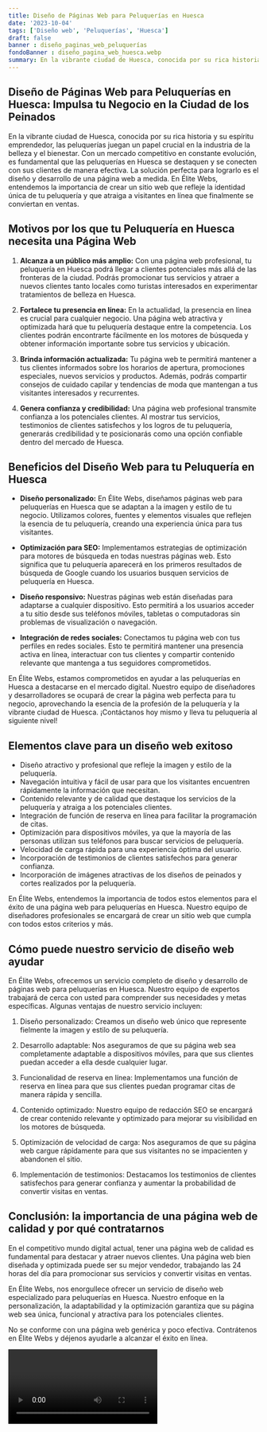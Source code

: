 ```yaml
---
title: Diseño de Páginas Web para Peluquerías en Huesca
date: '2023-10-04'
tags: ['Diseño web', 'Peluquerías', 'Huesca']
draft: false
banner : diseño_paginas_web_peluquerías
fondoBanner : diseño_pagina_web_huesca.webp
summary: En la vibrante ciudad de Huesca, conocida por su rica historia y su espíritu emprendedor, las peluquerías juegan un papel crucial en la industria de la belleza y el bienestar. Con un mercado competitivo en constante evolución, es fundamental que las peluquerías en Huesca se destaquen y se conecten con sus clientes de manera efectiva. La solución perfecta para lograrlo es el diseño y desarrollo de una página web a medida. En Élite Webs, entendemos la importancia de crear un sitio web que refleje la identidad única de tu peluquería y que atraiga a visitantes en línea que finalmente se conviertan en ventas.
---
```


## Diseño de Páginas Web para Peluquerías en Huesca: Impulsa tu Negocio en la Ciudad de los Peinados

En la vibrante ciudad de Huesca, conocida por su rica historia y su espíritu emprendedor, las peluquerías juegan un papel crucial en la industria de la belleza y el bienestar. Con un mercado competitivo en constante evolución, es fundamental que las peluquerías en Huesca se destaquen y se conecten con sus clientes de manera efectiva. La solución perfecta para lograrlo es el diseño y desarrollo de una página web a medida. En Élite Webs, entendemos la importancia de crear un sitio web que refleje la identidad única de tu peluquería y que atraiga a visitantes en línea que finalmente se conviertan en ventas.

## Motivos por los que tu Peluquería en Huesca necesita una Página Web

1. **Alcanza a un público más amplio:** Con una página web profesional, tu peluquería en Huesca podrá llegar a clientes potenciales más allá de las fronteras de la ciudad. Podrás promocionar tus servicios y atraer a nuevos clientes tanto locales como turistas interesados en experimentar tratamientos de belleza en Huesca.

2. **Fortalece tu presencia en línea:** En la actualidad, la presencia en línea es crucial para cualquier negocio. Una página web atractiva y optimizada hará que tu peluquería destaque entre la competencia. Los clientes podrán encontrarte fácilmente en los motores de búsqueda y obtener información importante sobre tus servicios y ubicación.

3. **Brinda información actualizada:** Tu página web te permitirá mantener a tus clientes informados sobre los horarios de apertura, promociones especiales, nuevos servicios y productos. Además, podrás compartir consejos de cuidado capilar y tendencias de moda que mantengan a tus visitantes interesados y recurrentes.

4. **Genera confianza y credibilidad:** Una página web profesional transmite confianza a los potenciales clientes. Al mostrar tus servicios, testimonios de clientes satisfechos y los logros de tu peluquería, generarás credibilidad y te posicionarás como una opción confiable dentro del mercado de Huesca.

## Beneficios del Diseño Web para tu Peluquería en Huesca

- **Diseño personalizado:** En Élite Webs, diseñamos páginas web para peluquerías en Huesca que se adaptan a la imagen y estilo de tu negocio. Utilizamos colores, fuentes y elementos visuales que reflejen la esencia de tu peluquería, creando una experiencia única para tus visitantes.

- **Optimización para SEO:** Implementamos estrategias de optimización para motores de búsqueda en todas nuestras páginas web. Esto significa que tu peluquería aparecerá en los primeros resultados de búsqueda de Google cuando los usuarios busquen servicios de peluquería en Huesca.

- **Diseño responsivo:** Nuestras páginas web están diseñadas para adaptarse a cualquier dispositivo. Esto permitirá a los usuarios acceder a tu sitio desde sus teléfonos móviles, tabletas o computadoras sin problemas de visualización o navegación.

- **Integración de redes sociales:** Conectamos tu página web con tus perfiles en redes sociales. Esto te permitirá mantener una presencia activa en línea, interactuar con tus clientes y compartir contenido relevante que mantenga a tus seguidores comprometidos.

En Élite Webs, estamos comprometidos en ayudar a las peluquerías en Huesca a destacarse en el mercado digital. Nuestro equipo de diseñadores y desarrolladores se ocupará de crear la página web perfecta para tu negocio, aprovechando la esencia de la profesión de la peluquería y la vibrante ciudad de Huesca. ¡Contáctanos hoy mismo y lleva tu peluquería al siguiente nivel!

<GifSeo />

<Cta />

## Elementos clave para un diseño web exitoso

- Diseño atractivo y profesional que refleje la imagen y estilo de la peluquería.
- Navegación intuitiva y fácil de usar para que los visitantes encuentren rápidamente la información que necesitan.
- Contenido relevante y de calidad que destaque los servicios de la peluquería y atraiga a los potenciales clientes.
- Integración de función de reserva en línea para facilitar la programación de citas.
- Optimización para dispositivos móviles, ya que la mayoría de las personas utilizan sus teléfonos para buscar servicios de peluquería.
- Velocidad de carga rápida para una experiencia óptima del usuario.
- Incorporación de testimonios de clientes satisfechos para generar confianza.
- Incorporación de imágenes atractivas de los diseños de peinados y cortes realizados por la peluquería.

En Élite Webs, entendemos la importancia de todos estos elementos para el éxito de una página web para peluquerías en Huesca. Nuestro equipo de diseñadores profesionales se encargará de crear un sitio web que cumpla con todos estos criterios y más.

## Cómo puede nuestro servicio de diseño web ayudar

En Élite Webs, ofrecemos un servicio completo de diseño y desarrollo de páginas web para peluquerías en Huesca. Nuestro equipo de expertos trabajará de cerca con usted para comprender sus necesidades y metas específicas. Algunas ventajas de nuestro servicio incluyen:

1. Diseño personalizado: Creamos un diseño web único que represente fielmente la imagen y estilo de su peluquería.

2. Desarrollo adaptable: Nos aseguramos de que su página web sea completamente adaptable a dispositivos móviles, para que sus clientes puedan acceder a ella desde cualquier lugar.

3. Funcionalidad de reserva en línea: Implementamos una función de reserva en línea para que sus clientes puedan programar citas de manera rápida y sencilla.

4. Contenido optimizado: Nuestro equipo de redacción SEO se encargará de crear contenido relevante y optimizado para mejorar su visibilidad en los motores de búsqueda.

5. Optimización de velocidad de carga: Nos aseguramos de que su página web cargue rápidamente para que sus visitantes no se impacienten y abandonen el sitio.

6. Implementación de testimonios: Destacamos los testimonios de clientes satisfechos para generar confianza y aumentar la probabilidad de convertir visitas en ventas.

## Conclusión: la importancia de una página web de calidad y por qué contratarnos

En el competitivo mundo digital actual, tener una página web de calidad es fundamental para destacar y atraer nuevos clientes. Una página web bien diseñada y optimizada puede ser su mejor vendedor, trabajando las 24 horas del día para promocionar sus servicios y convertir visitas en ventas.

En Élite Webs, nos enorgullece ofrecer un servicio de diseño web especializado para peluquerías en Huesca. Nuestro enfoque en la personalización, la adaptabilidad y la optimización garantiza que su página web sea única, funcional y atractiva para los potenciales clientes.

No se conforme con una página web genérica y poco efectiva. Contrátenos en Élite Webs y déjenos ayudarle a alcanzar el éxito en línea.

<Video />

<CtaBot job='Peluquerías' city='Huesca'/>

<Gmaps query='Huesca+españa+maps' />